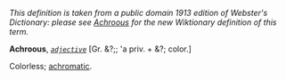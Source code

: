 ''This definition is taken from a public domain 1913 edition of Webster's Dictionary: please see [[Achroous]] for the new Wiktionary definition of this term.''

'''Achroous''', ''<code>[[adjective (part of speech)|adjective]]</code>'' [Gr. &?;; 'a priv. + &?; color.]

Colorless; [[achromatic]].